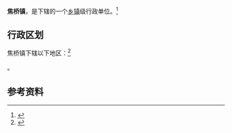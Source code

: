{{中国乡级行政区|37/16/26/108/000}}

'''焦桥镇'''，是{{PRC admin/fullname|37/16/26/108/000|3}}下辖的一个[[乡镇|乡镇]]级行政单位。<ref>{{PRC admin/ref sgc|{{PRC admin/parent|37/16/26/108/000}}}}</ref>

== 行政区划 ==

焦桥镇下辖以下地区：<ref>{{PRC admin/ref sgc|37/16/26/108/000}}</ref>

{{PRC admin/children|37/16/26/108/000}}。

== 参考资料 ==

{{reflist}}

{{行政区划小作品}}
{{PRC admin/navcat|37/16/26/108/000}}